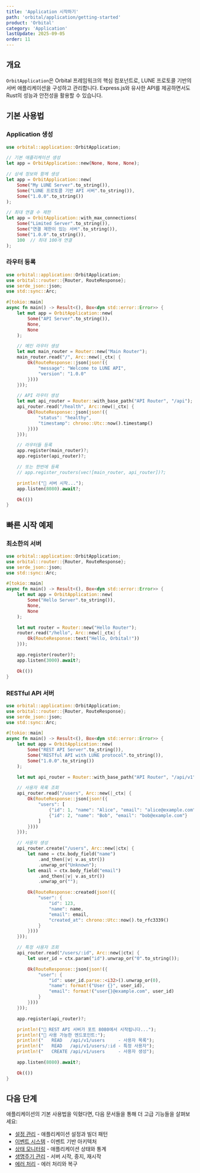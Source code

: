 ```yaml
---
title: 'Application 시작하기'
path: 'orbital/application/getting-started'
product: 'Orbital'
category: 'Application'
lastUpdate: 2025-09-05
order: 11
---
```


## 개요

`OrbitApplication`은 Orbital 프레임워크의 핵심 컴포넌트로, LUNE 프로토콜 기반의 서버 애플리케이션을 구성하고 관리합니다. Express.js와 유사한 API를 제공하면서도 Rust의 성능과 안전성을 활용할 수 있습니다.

## 기본 사용법

### Application 생성

```rust
use orbital::application::OrbitApplication;

// 기본 애플리케이션 생성
let app = OrbitApplication::new(None, None, None);

// 상세 정보와 함께 생성
let app = OrbitApplication::new(
    Some("My LUNE Server".to_string()),
    Some("LUNE 프로토콜 기반 API 서버".to_string()),
    Some("1.0.0".to_string())
);

// 최대 연결 수 제한
let app = OrbitApplication::with_max_connections(
    Some("Limited Server".to_string()),
    Some("연결 제한이 있는 서버".to_string()),
    Some("1.0.0".to_string()),
    100  // 최대 100개 연결
);
```

### 라우터 등록

```rust
use orbital::application::OrbitApplication;
use orbital::router::{Router, RouteResponse};
use serde_json::json;
use std::sync::Arc;

#[tokio::main]
async fn main() -> Result<(), Box<dyn std::error::Error>> {
    let mut app = OrbitApplication::new(
        Some("API Server".to_string()),
        None,
        None
    );

    // 메인 라우터 생성
    let mut main_router = Router::new("Main Router");
    main_router.read("/", Arc::new(|_ctx| {
        Ok(RouteResponse::json(json!({
            "message": "Welcome to LUNE API",
            "version": "1.0.0"
        })))
    }));

    // API 라우터 생성
    let mut api_router = Router::with_base_path("API Router", "/api");
    api_router.read("/health", Arc::new(|_ctx| {
        Ok(RouteResponse::json(json!({
            "status": "healthy",
            "timestamp": chrono::Utc::now().timestamp()
        })))
    }));

    // 라우터들 등록
    app.register(main_router)?;
    app.register(api_router)?;

    // 또는 한번에 등록
    // app.register_routers(vec![main_router, api_router])?;

    println!("🚀 서버 시작...");
    app.listen(8080).await?;

    Ok(())
}
```

## 빠른 시작 예제

### 최소한의 서버

```rust
use orbital::application::OrbitApplication;
use orbital::router::{Router, RouteResponse};
use serde_json::json;
use std::sync::Arc;

#[tokio::main]
async fn main() -> Result<(), Box<dyn std::error::Error>> {
    let mut app = OrbitApplication::new(
        Some("Hello Server".to_string()),
        None,
        None
    );

    let mut router = Router::new("Hello Router");
    router.read("/hello", Arc::new(|_ctx| {
        Ok(RouteResponse::text("Hello, Orbital!"))
    }));

    app.register(router)?;
    app.listen(3000).await?;

    Ok(())
}
```

### RESTful API 서버

```rust
use orbital::application::OrbitApplication;
use orbital::router::{Router, RouteResponse};
use serde_json::json;
use std::sync::Arc;

#[tokio::main]
async fn main() -> Result<(), Box<dyn std::error::Error>> {
    let mut app = OrbitApplication::new(
        Some("REST API Server".to_string()),
        Some("RESTful API with LUNE protocol".to_string()),
        Some("1.0.0".to_string())
    );

    let mut api_router = Router::with_base_path("API Router", "/api/v1");

    // 사용자 목록 조회
    api_router.read("/users", Arc::new(|_ctx| {
        Ok(RouteResponse::json(json!({
            "users": [
                {"id": 1, "name": "Alice", "email": "alice@example.com"},
                {"id": 2, "name": "Bob", "email": "bob@example.com"}
            ]
        })))
    }));

    // 사용자 생성
    api_router.create("/users", Arc::new(|ctx| {
        let name = ctx.body_field("name")
            .and_then(|v| v.as_str())
            .unwrap_or("Unknown");
        let email = ctx.body_field("email")
            .and_then(|v| v.as_str())
            .unwrap_or("");

        Ok(RouteResponse::created(json!({
            "user": {
                "id": 123,
                "name": name,
                "email": email,
                "created_at": chrono::Utc::now().to_rfc3339()
            }
        })))
    }));

    // 특정 사용자 조회
    api_router.read("/users/:id", Arc::new(|ctx| {
        let user_id = ctx.param("id").unwrap_or("0".to_string());

        Ok(RouteResponse::json(json!({
            "user": {
                "id": user_id.parse::<i32>().unwrap_or(0),
                "name": format!("User {}", user_id),
                "email": format!("user{}@example.com", user_id)
            }
        })))
    }));

    app.register(api_router)?;

    println!("🚀 REST API 서버가 포트 8080에서 시작됩니다...");
    println!("📡 사용 가능한 엔드포인트:");
    println!("   READ   /api/v1/users     - 사용자 목록");
    println!("   READ   /api/v1/users/:id - 특정 사용자");
    println!("   CREATE /api/v1/users     - 사용자 생성");

    app.listen(8080).await?;

    Ok(())
}
```

## 다음 단계

애플리케이션의 기본 사용법을 익혔다면, 다음 문서들을 통해 더 고급 기능들을 살펴보세요:

- [설정 관리](/docs/orbital/application/configuration) - 애플리케이션 설정과 빌더 패턴
- [이벤트 시스템](/docs/orbital/application/events) - 이벤트 기반 아키텍처
- [상태 모니터링](/docs/orbital/application/monitoring) - 애플리케이션 상태와 통계
- [생명주기 관리](/docs/orbital/application/lifecycle) - 서버 시작, 중지, 재시작
- [에러 처리](/docs/orbital/application/error-handling) - 에러 처리와 복구
